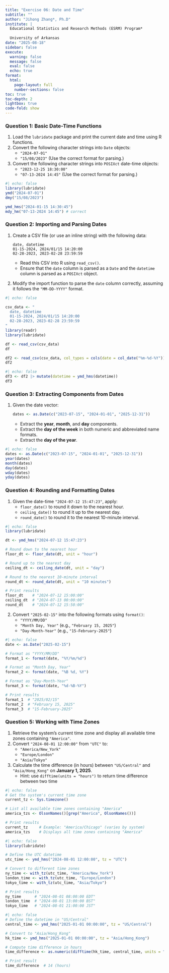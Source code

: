 ```yaml
---
title: "Exercise 06: Date and Time"
subtitle: ""
author: "Jihong Zhang*, Ph.D"
institute: | 
  Educational Statistics and Research Methods (ESRM) Program*
  
  University of Arkansas
date: "2025-08-18"
sidebar: false
execute: 
  warning: false
  message: false
  eval: false
  echo: true
format: 
  html: 
    page-layout: full
    number-sections: false
toc: true
toc-depth: 2
lightbox: true
code-fold: show
---
```


### **Question 1: Basic Date-Time Functions**

1.  Load the `lubridate` package and print the current date and time using R functions.
2.  Convert the following character strings into `Date` objects:
    -   `"2024-07-01"`
    -   `"15/08/2023"` (Use the correct format for parsing.)
3.  Convert the following character strings into `POSIXct` date-time objects:
    -   `"2023-12-25 18:30:00"`
    -   `"07-13-2024 14:45"` (Use the correct format for parsing.)

```r
#| echo: false
library(lubridate)
ymd("2024-07-01")
dmy("15/08/2023")

ymd_hms("2024-01-15 14:30:45")
mdy_hm("07-13-2024 14:45") # correct
```

### **Question 2: Importing and Parsing Dates**

1.  Create a CSV file (or use an inline string) with the following data:

    ```         
    date, datetime
    01-15-2024, 2024/01/15 14:20:00
    02-28-2023, 2023-02-28 23:59:59
    ```

    -   Read this CSV into R using `read_csv()`.
    -   Ensure that the `date` column is parsed as a `Date` and the `datetime` column is parsed as a `POSIXct` object.

2.  Modify the import function to parse the `date` column correctly, assuming it follows the `"MM-DD-YYYY"` format.

```r
#| echo: false

csv_data <- "
  date, datetime
  01-15-2024, 2024/01/15 14:20:00
  02-28-2023, 2023-02-28 23:59:59
"
library(readr)
library(lubridate)

df <- read_csv(csv_data)
df

df2 <- read_csv(csv_data, col_types = cols(date = col_date("%m-%d-%Y")))
df2
```

```r
#| echo: false
df3 <- df2 |> mutate(datetime = ymd_hms(datetime))
df3
```

### **Question 3: Extracting Components from Dates**

1.  Given the date vector:

    ```r
    dates <- as.Date(c("2023-07-15", "2024-01-01", "2025-12-31"))
    ```

    -   Extract the **year**, **month**, and **day** components.
    -   Extract the **day of the week** in both numeric and abbreviated name formats.
    -   Extract the **day of the year**.

```r
#| echo: false
dates <- as.Date(c("2023-07-15", "2024-01-01", "2025-12-31"))
year(dates)  
month(dates) 
day(dates)
wday(dates)
yday(dates)
```

### **Question 4: Rounding and Formatting Dates**

1.  Given the date-time `"2024-07-12 15:47:23"`, apply:
    -   `floor_date()` to round it down to the nearest hour.
    -   `ceiling_date()` to round it up to the nearest day.
    -   `round_date()` to round it to the nearest 10-minute interval.

```r
#| echo: false
library(lubridate)

dt <- ymd_hms("2024-07-12 15:47:23")

# Round down to the nearest hour
floor_dt <- floor_date(dt, unit = "hour")

# Round up to the nearest day
ceiling_dt <- ceiling_date(dt, unit = "day")

# Round to the nearest 10-minute interval
round_dt <- round_date(dt, unit = "10 minutes")

# Print results
floor_dt    # "2024-07-12 15:00:00"
ceiling_dt  # "2024-07-13 00:00:00"
round_dt    # "2024-07-12 15:50:00"
```

2.  Convert `"2025-02-15"` into the following formats using `format()`:
    -   `"YYYY/MM/DD"`
    -   `"Month Day, Year"` (e.g., `"February 15, 2025"`)
    -   `"Day-Month-Year"` (e.g., `"15-February-2025"`)

```r
#| echo: false
date <- as.Date("2025-02-15")

# Format as "YYYY/MM/DD"
format_1 <- format(date, "%Y/%m/%d") 

# Format as "Month Day, Year"
format_2 <- format(date, "%B %d, %Y") 

# Format as "Day-Month-Year"
format_3 <- format(date, "%d-%B-%Y") 

# Print results
format_1  # "2025/02/15"
format_2  # "February 15, 2025"
format_3  # "15-February-2025"
```

### **Question 5: Working with Time Zones**

1.  Retrieve the system’s current time zone and display all available time zones containing `"America"`.
2.  Convert `"2024-08-01 12:00:00"` from `"UTC"` to:
    -   `"America/New_York"`
    -   `"Europe/London"`
    -   `"Asia/Tokyo"`
3.  Calculate the time difference (in hours) between `"US/Central"` and `"Asia/Hong_Kong"` on **January 1, 2025**.
    -   Hint: use `difftime(units = "hours")` to return time difference between two time

```r
#| echo: false
# Get the system's current time zone
current_tz <- Sys.timezone()

# List all available time zones containing "America"
america_tzs <- OlsonNames()[grep("America", OlsonNames())]

# Print results
current_tz     # Example: "America/Chicago" (varies by system)
america_tzs    # Displays all time zones containing "America"
```

```r
#| echo: false
library(lubridate)

# Define the UTC datetime
utc_time <- ymd_hms("2024-08-01 12:00:00", tz = "UTC")

# Convert to different time zones
ny_time <- with_tz(utc_time, "America/New_York")
london_time <- with_tz(utc_time, "Europe/London")
tokyo_time <- with_tz(utc_time, "Asia/Tokyo")

# Print results
ny_time      # "2024-08-01 08:00:00 EDT"
london_time  # "2024-08-01 13:00:00 BST"
tokyo_time   # "2024-08-01 21:00:00 JST"
```

```r
#| echo: false
# Define the datetime in "US/Central"
central_time <- ymd_hms("2025-01-01 00:00:00", tz = "US/Central")

# Convert to "Asia/Hong_Kong"
hk_time <- ymd_hms("2025-01-01 00:00:00", tz = "Asia/Hong_Kong")

# Compute time difference in hours
time_difference <- as.numeric(difftime(hk_time, central_time, units = "hours"))

# Print result
time_difference  # 14 (hours)
```

